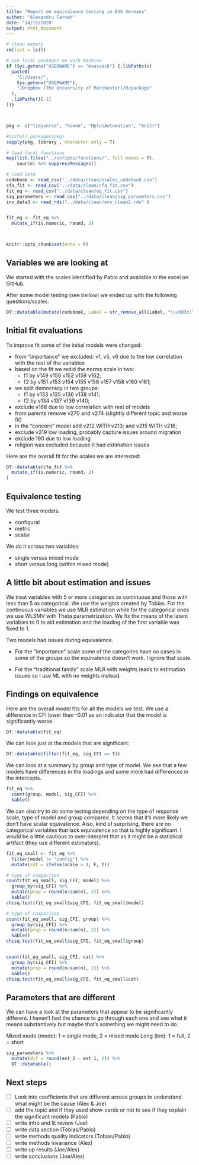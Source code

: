 ```yaml
---
title: "Report on equivalence testing in EVS Germany"
author: "Alexandru Cernat"
date: "14/12/2020"
output: html_document
---
```


```r

# clean memory
rm(list = ls())

# use local packages on work machine
if (Sys.getenv("USERNAME") == "msassac6") {.libPaths(c(
  paste0(
    "C:/Users/",
    Sys.getenv("USERNAME"),
    "/Dropbox (The University of Manchester)/R/package"
  ),
  .libPaths()[-1]
))}



pkg <- c("tidyverse", "haven", "MplusAutomation", "knitr")

#install.packages(pkg)
sapply(pkg, library , character.only = T)

# load local functions
map(list.files("../scripts/functions/", full.names = T),
    source) %>% suppressMessages()

# load data
codebook <- read_csv("../data/clean/scales_codebook.csv")
cfa_fit <- read_csv("../data/clean/cfa_fit.csv")
fit_eq <- read_csv("../data/clean/eq_fit.csv")
sig_parameters <- read_csv("../data/clean/sig_parameters.csv")
inv_data3 <- read_rds("../data/clean/evs_clean2.rds" )


fit_eq <- fit_eq %>% 
  mutate_if(is.numeric, round, 2)



knitr::opts_chunk$set(echo = F)
```

## Variables we are looking at

We started with the scales identified by Pablo and available in the excel on GitHub.

After some model testing (see bellow) we ended up with the following questions/scales.

```r
DT::datatable(mutate(codebook, Label = str_remove_all(Label, "\\u003c/"))) 

```


## Initial fit evaluations

To improve fit some of the initial models were changed:

- from "importance" we excluded: v1, v5, v6 due to the low correlation with the rest of the variables
- based on the fit we redid the norms scale in two:
   - f1 by v149 v150 v152 v159 v162;
   - f2 by v151 v153 v154 v155 v156 v157 v158 v160 v161;
- we split democracy in two groups:
   - f1 by v133 v135 v136 v138 v141;
   - f2 by v134 v137 v139 v140;
- exclude v168 due to low correlation with rest of models
- from parents remove v270 and v274 (slightly different topic and worse fit)
- in the "concern" model add v212 WITH v213; and v215 WITH v216;
- exclude v219 low loading, probably capture issues around migration
- exclude 190 due to low loading
- religion was excluded because it had estimation issues

Here are the overall fit for the scales we are interested:

```r
DT::datatable(cfa_fit %>% 
  mutate_if(is.numeric, round, 2)
) 

```

## Equivalence testing

We test three models:

- configural
- metric
- scalar

We do it across two variables:

- single versus mixed mode
- short versus long (within mixed mode)


## A little bit about estimation and issues

We treat variables with 5 or more categories as continuous and those with less than 5 as categorical. We use the weights created by Tobias. For the continuous variables we use MLR estimation while for the categorical ones we use WLSMV with Theta parametrization. We fix the means of the latent variables to 0 to aid estimation and the loading of the first variable was fixed to 1.

Two models had issues during equivalence. 

- For the "importance" scale some of the categories have no cases in some of the groups so the equivalence doesn't work. I ignore that scale. 

- For the "traditional family" scale MLR with weights leads to estimation issues so I use ML with no weights instead.


## Findings on equivalence

Here are the overall model fits for all the models we test. We use a difference in CFI lower than -0.01 as an indicator that the model is significantly worse.

```r
DT::datatable(fit_eq) 
```

We can look just at the models that are significant:

```r
DT::datatable(filter(fit_eq, sig_CFI == T))
```

We can look at a summary by group and type of model. We see that a few models have differences in the loadings and some more had differences in the intercepts.

```r

fit_eq %>%
  count(group, model, sig_CFI) %>% 
  kable()

```


We can also try to do some testing depending on the type of response scale, type of model and group compared. It seems that it's more likely we don't have scalar equivalence. Also, kind of surprising, there are no categorical variables that lack equivalence so that is highly significant. I would be a little cautious to over-interpret that as it might be a statistical artifact (they use different estimators). 


```r

fit_eq_small <- fit_eq %>%
  filter(model != "config") %>%
  mutate(cat = ifelse(scale > 4, F, T))

# type of comparison
count(fit_eq_small, sig_CFI, model) %>%
  group_by(sig_CFI) %>% 
  mutate(prop = round(n/sum(n), 2)) %>% 
  kable()
chisq.test(fit_eq_small$sig_CFI, fit_eq_small$model)

# type of comparison
count(fit_eq_small, sig_CFI, group) %>%
  group_by(sig_CFI) %>% 
  mutate(prop = round(n/sum(n), 2)) %>% 
  kable()
chisq.test(fit_eq_small$sig_CFI, fit_eq_small$group)


count(fit_eq_small, sig_CFI, cat) %>%
  group_by(sig_CFI) %>% 
  mutate(prop = round(n/sum(n), 2)) %>% 
  kable()
chisq.test(fit_eq_small$sig_CFI, fit_eq_small$cat)


```


## Parameters that are different

We can have a look at the parameters that appear to be significantly different. I haven't had the chance to go through each one and see what it means substantively but maybe that's something we might need to do.


Mixed mode (mode): 1 = single mode, 2 = mixed mode
Long (len): 1 = full, 2 = short

```r
sig_parameters %>% 
  mutate(dif = round(est_2 - est_1, 2)) %>% 
  DT::datatable() 
```


## Next steps

- [ ] Look into coefficients that are different across groups to understand what might be the cause (Alex & Joe)
- [ ] add the topic and if they used show-cards or not to see if they explain the significant models (Pablo)
- [ ] write intro and lit review (Joe)
- [ ] write data section (Tobias/Pablo)
- [ ] write methods quality indicators (Tobias/Pablo)
- [ ] write methods invariance (Alex)
- [ ] write up results (Joe/Alex)
- [ ] write conclusions (Joe/Alex)

